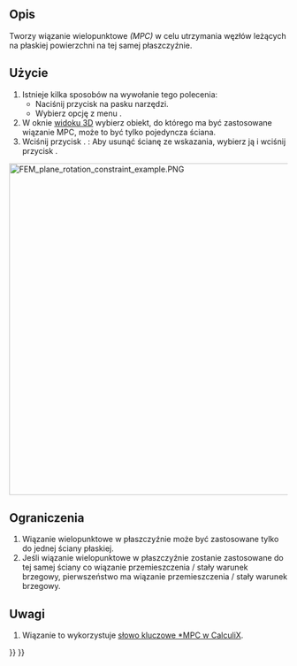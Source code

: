 <languages/>

{{Docnav/pl
|[[FEM_ConstraintFlowVelocity/pl|Warunek brzegowy prędkości przepływu]]
|[[FEM_ConstraintSectionPrint/pl|Funkcja zapisu wyników z przekroju]]
|[[FEM_Workbench/pl|środowisko pracy MES]]
|IconL=FEM_ConstraintFlowVelocity.svg
|IconR=FEM_ConstraintSectionPrint.svg
|IconC=Workbench_FEM.svg
}}

{{GuiCommandContainer|
{{GuiCommand/pl
|Name=FEM ConstraintPlaneRotation
|Name/pl=MES: Wiązanie MPC typu płaszczyzna
|MenuLocation=Model → Funkcje analizy geometrycznej → Wiązanie MPC typu płaszczyzna
|Workbenches=[[FEM_Workbench/pl|środowisko pracy MES]]
|SeeAlso=[[FEM_ConstraintTransform/pl|Lokalny układ współrzędnych]]
}}
{{GuiCommandFemInfo/pl
|Solvers=CalculiX
}}
}}

<span id="Description"></span>
==Opis==

Tworzy wiązanie wielopunktowe ''(MPC)'' w celu utrzymania węzłów leżących na płaskiej powierzchni na tej samej płaszczyźnie.

<span id="Usage"></span>
==Użycie==

# Istnieje kilka sposobów na wywołanie tego polecenia:
#* Naciśnij przycisk {{Button|[[Image:FEM_ConstraintPlaneRotation.svg|16px]] '''Wiązanie MPC typu płaszczyzna'''}} na pasku narzędzi.
#* Wybierz opcję z menu {{MenuCommand|Model → Cechy geometryczne analizy → [[Image:FEM_ConstraintPlaneRotation.svg|16px]] Wiązanie MPC typu płaszczyzna}}.
# W oknie [[3D_view/pl|widoku 3D]] wybierz obiekt, do którego ma być zastosowane wiązanie MPC, może to być tylko pojedyncza ściana.
# Wciśnij przycisk {{Button|Dodaj}}. {{Version/pl|1.1}}: Aby usunąć ścianę ze wskazania, wybierz ją i wciśnij przycisk {{Button|Usuń}}.

[[Image:FEM_plane_rotation_constraint_example.PNG|600px]]
{{Caption|Przykład użycia wiązania wielopunktowego typu płaszczyzna. Obie belki swobodnie podparte są poddane działaniu tej samej siły, ale dolna belka ma wiązanie MPC typu płaszczyzna nałożone na zielony segment górnej ściany. To zmusza węzły w tym obszarze do pozostania na tej samej płaszczyźnie i zmienia deformację (tu przeskalowana).}}

<span id="Limitations"></span>
==Ograniczenia==

# Wiązanie wielopunktowe w płaszczyźnie może być zastosowane tylko do jednej ściany płaskiej.
# Jeśli wiązanie wielopunktowe w płaszczyźnie zostanie zastosowane do tej samej ściany co wiązanie przemieszczenia / stały warunek brzegowy, pierwszeństwo ma wiązanie przemieszczenia / stały warunek brzegowy.

<span id="Notes"></span>
==Uwagi==

# Wiązanie to wykorzystuje [http://web.mit.edu/calculix_v2.7/CalculiX/ccx_2.7/doc/ccx/node220.html słowo kluczowe *MPC w CalculiX].


{{Docnav/pl
|[[FEM_ConstraintFlowVelocity/pl|Warunek brzegowy prędkości przepływu]]
|[[FEM_ConstraintSectionPrint/pl|Funkcja zapisu wyników z przekroju]]
|[[FEM_Workbench/pl|środowisko pracy MES]]
|IconL=FEM_ConstraintFlowVelocity.svg
|IconR=FEM_ConstraintSectionPrint.svg
|IconC=Workbench_FEM.svg
}}

{{FEM_Tools_navi{{#translation:}}}}
{{Userdocnavi{{#translation:}}}}